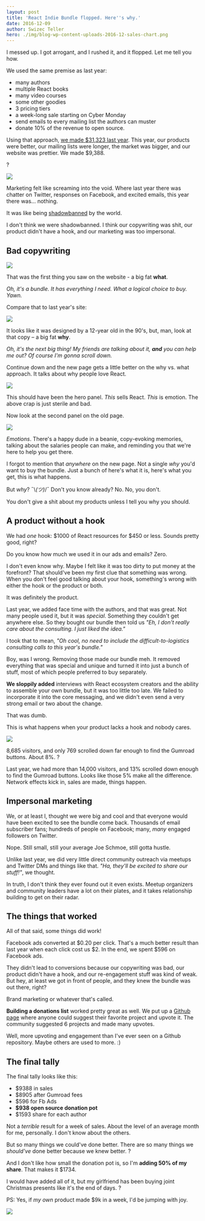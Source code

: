 ```yaml
---
layout: post
title: 'React Indie Bundle flopped. Here''s why.'
date: 2016-12-09
author: Swizec Teller
hero: ./img/blog-wp-content-uploads-2016-12-sales-chart.png
---
```

I messed up. I got arrogant, and I rushed it, and it flopped. Let me tell you how.



We used the same premise as last year:



- many authors
- multiple React books
- many video courses
- some other goodies
- 3 pricing tiers
- a week-long sale starting on Cyber Monday
- send emails to every mailing list the authors can muster
- donate 10% of the revenue to open source.



Using that approach, [we made $31,323 last year](https://swizec.com/blog/react-indie-bundle-report-or-how-we-made-31k-in-a-week/swizec/6762). This year, our products were better, our mailing lists were longer, the market was bigger, and our website was prettier. We made $9,388.



?



![](./img/blog-wp-content-uploads-2016-12-sales-chart.png)



Marketing felt like screaming into the void. Where last year there was chatter on Twitter, responses on Facebook, and excited emails, this year there was… nothing.



It was like being [shadowbanned](https://en.wikipedia.org/wiki/Stealth_banning) by the world.



I don't think we were shadowbanned. I think our copywriting was shit, our product didn't have a hook, and our marketing was too impersonal.



## Bad copywriting



![](./img/blog-wp-content-uploads-2016-12-new-page.png)



That was the first thing you saw on the website - a big fat **what**.



_Oh, it's a bundle. It has everything I need. What a logical choice to buy. Yawn._



Compare that to last year's site:



![](./img/blog-wp-content-uploads-2016-12-old-page.png)



It looks like it was designed by a 12-year old in the 90's, but, man, look at that copy – a big fat **why**.



_Oh, it's the next big thing! My friends are talking about it, **and** you can help me out? Of course I'm gonna scroll down._



Continue down and the new page gets a little better on the why vs. what approach. It talks about why people love React.



![](./img/blog-wp-content-uploads-2016-12-why-love.png)



This should have been the hero panel. _This_ sells React. _This_ is emotion. The above crap is just sterile and bad.



Now look at the second panel on the old page.



![](./img/blog-wp-content-uploads-2016-12-for-engineers.png)



_Emotions_. There's a happy dude in a beanie, copy-evoking memories, talking about the salaries people can make, and reminding you that we're here to help you get there.



I forgot to mention that _anywhere_ on the new page. Not a single _why_ you'd want to buy the bundle. Just a bunch of here's what it is, here's what you get, this is what happens.



But _why_? ¯\\_(ツ)_/¯ Don't you know already? No. No, you don't.



You don't give a shit about my products unless I tell you why you should.





## A product without a hook



We had _one_ hook: $1000 of React resources for $450 or less. Sounds pretty good, right?



Do you know how much we used it in our ads and emails? Zero.



I don't even know why. Maybe I felt like it was too dirty to put money at the forefront? That should've been my first clue that something was wrong. When you don't feel good talking about your hook, something's wrong with either the hook or the product or both.



It was definitely the product.



Last year, we added face time with the authors, and that was great. Not many people used it, but it was _special_. Something they couldn't get anywhere else. So they bought our bundle then told us _"Eh, I don't really care about the consulting. I just liked the idea."_



I took that to mean, _"Oh cool, no need to include the difficult-to-logistics consulting calls to this year's bundle."_



Boy, was I wrong. Removing those made our bundle meh. It removed everything that was special and unique and turned it into just a bunch of stuff, most of which people preferred to buy separately.



**We sloppily added** interviews with React ecosystem creators and the ability to assemble your own bundle, but it was too little too late. We failed to incorporate it into the core messaging, and we didn't even send a very strong email or two about the change.



That was dumb.



This is what happens when your product lacks a hook and nobody cares.



![](./img/blog-wp-content-uploads-2016-12-Screen-Shot-2016-12-09-at-09.49.38.png)



8,685 visitors, and only 769 scrolled down far enough to find the Gumroad buttons. About 8%. ?



Last year, we had more than 14,000 visitors, and 13% scrolled down enough to find the Gumroad buttons. Looks like those 5% make all the difference. Network effects kick in, sales are made, things happen.



## Impersonal marketing



We, or at least I, thought we were big and cool and that everyone would have been excited to see the bundle come back. Thousands of email subscriber fans; hundreds of people on Facebook; many, _many_ engaged followers on Twitter.



Nope. Still small, still your average Joe Schmoe, still gotta hustle.



Unlike last year, we did very little direct community outreach via meetups and Twitter DMs and things like that. _"Ha, they'll be excited to share our stuff!"_, we thought.



In truth, I don't think they ever found out it even exists. Meetup organizers and community leaders have a lot on their plates, and it takes relationship building to get on their radar.



## The things that worked



All of that said, some things did work!



Facebook ads converted at $0.20 per click. That's a much better result than last year when each click cost us $2. In the end, we spent $596 on Facebook ads.



They didn't lead to conversions because our copywriting was bad, our product didn't have a hook, and our re-engagement stuff was kind of weak. But hey, at least we got in front of people, and they knew the bundle was out there, right?



Brand marketing or whatever that's called.



**Building a donations list** worked pretty great as well. We put up a [Github page](https://github.com/Swizec/react-indie-bundle-donations) where anyone could suggest their favorite project and upvote it. The community suggested 6 projects and made many upvotes.



Well, more upvoting and engagement than I've ever seen on a Github repository. Maybe others are used to more. :)



## The final tally



The final tally looks like this:



- $9388 in sales
- $8905 after Gumroad fees
- $596 for Fb Ads
- **$938 open source donation pot**
- $1593 share for each author



Not a _terrible_ result for a week of sales. About the level of an average month for me, personally. I don't know about the others.



But so many things we could've done better. There are so many things we _should've_ done better because we knew better. ?



And I don't like how small the donation pot is, so I'm **adding 50% of my share**. That makes it $1734.



I would have added all of it, but my girlfriend has been buying joint Christmas presents like it's the end of days. ?



PS: Yes, if _my own_ product made $9k in a week, I'd be jumping with joy.



![](./img/DE0UKtk.jpg)